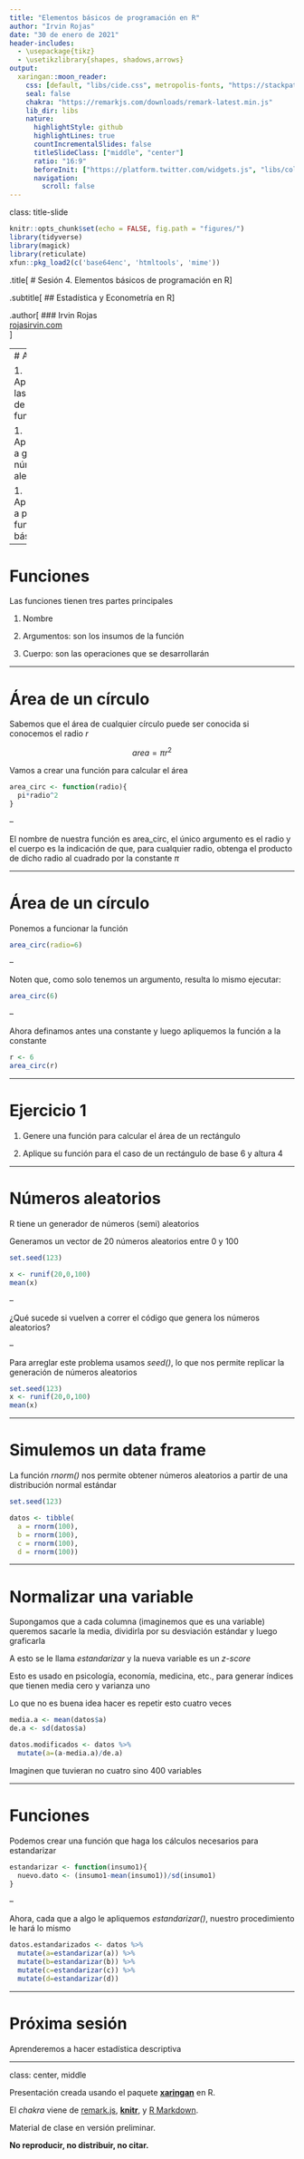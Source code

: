 ```yaml
---
title: "Elementos básicos de programación en R"
author: "Irvin Rojas"
date: "30 de enero de 2021"
header-includes:
  - \usepackage{tikz}
  - \usetikzlibrary{shapes, shadows,arrows}
output:
  xaringan::moon_reader:
    css: [default, "libs/cide.css", metropolis-fonts, "https://stackpath.bootstrapcdn.com/bootstrap/4.3.1/css/bootstrap-grid.min.css", "https://use.fontawesome.com/releases/v5.7.2/css/all.css", "https://cdn.rawgit.com/jpswalsh/academicons/master/css/academicons.min.css"]
    seal: false
    chakra: "https://remarkjs.com/downloads/remark-latest.min.js"
    lib_dir: libs
    nature:
      highlightStyle: github
      highlightLines: true
      countIncrementalSlides: false
      titleSlideClass: ["middle", "center"]
      ratio: "16:9"
      beforeInit: ["https://platform.twitter.com/widgets.js", "libs/cols_macro.js"]
      navigation:
        scroll: false
---
```


class: title-slide

```r
knitr::opts_chunk$set(echo = FALSE, fig.path = "figures/")
library(tidyverse)
library(magick)
library(reticulate)
xfun::pkg_load2(c('base64enc', 'htmltools', 'mime'))
```

.title[
# Sesión 4. Elementos básicos de programación en R
]

.subtitle[
## Estadística y Econometría en R
]

.author[
### Irvin Rojas <br> [rojasirvin.com](https://www.rojasirvin.com/) <br> [<i class="fab fa-github"></i>](https://github.com/rojasirvin) [<i class="fab fa-twitter"></i>](https://twitter.com/RojasIrvin) [<i class="ai ai-google-scholar"></i>](https://scholar.google.com/citations?user=FUwdSTMAAAAJ&hl=en)
]

---
# Agenda

1. Aprenderemos las estructuras de las funciones

1. Aprenderemos a generar números aleatorios

1. Aprenderemos a programar funciones básicas

---

# Funciones

Las funciones tienen tres partes principales

1. Nombre

1. Argumentos: son los insumos de la función

1. Cuerpo: son las operaciones que se desarrollarán


---

# Área de un círculo

Sabemos que el área de cualquier círculo puede ser conocida si conocemos el radio $r$

$$area=\pi r^2$$

Vamos a crear una función para calcular el área

```r
area_circ <- function(radio){
  pi*radio^2
}
```

--

El nombre de nuestra función es area_circ, el único argumento es el radio y el cuerpo es la indicación de que, para cualquier radio, obtenga el producto de dicho radio al cuadrado por la constante $\pi$

---

# Área de un círculo

Ponemos a funcionar la función

```r
area_circ(radio=6)
```
--

Noten que, como solo tenemos un argumento, resulta lo mismo ejecutar:

```r
area_circ(6)
```
--

Ahora definamos antes una constante y luego apliquemos la función a la constante

```r
r <- 6
area_circ(r)
```

---

# Ejercicio 1

1. Genere una función para calcular el área de un rectángulo

1. Aplique su función para el caso de un rectángulo de base 6 y altura 4

---

# Números aleatorios

R tiene un generador de números (semi) aleatorios

Generamos un vector de 20 números aleatorios entre 0 y 100
```r
set.seed(123)
```
```r
x <- runif(20,0,100)
mean(x)
```

--

¿Qué sucede si vuelven a correr el código que genera los números aleatorios?

--

Para arreglar este problema usamos *seed()*, lo que nos permite replicar la generación de números aleatorios

```r
set.seed(123)
x <- runif(20,0,100)
mean(x)
```

---

# Simulemos un data frame

La función *rnorm()* nos permite obtener números aleatorios a partir de una distribución normal estándar

```r
set.seed(123)

datos <- tibble(
  a = rnorm(100),
  b = rnorm(100),
  c = rnorm(100),
  d = rnorm(100))
```

---

# Normalizar una variable

Supongamos que a cada columna (imaginemos que es una variable) queremos sacarle la media, dividirla por su desviación estándar y luego graficarla

A esto se le llama *estandarizar* y la nueva variable es un *z-score*

Esto es usado en psicología, economía, medicina, etc., para generar índices que tienen media cero y varianza uno

Lo que no es buena idea hacer es repetir esto cuatro veces

```r
media.a <- mean(datos$a)
de.a <- sd(datos$a)

datos.modificados <- datos %>% 
  mutate(a=(a-media.a)/de.a)
```

Imaginen que tuvieran no cuatro sino 400 variables

---

# Funciones

Podemos crear una función que haga los cálculos necesarios para estandarizar


```r
estandarizar <- function(insumo1){
  nuevo.dato <- (insumo1-mean(insumo1))/sd(insumo1)
}
```

--

Ahora, cada que a algo le apliquemos *estandarizar()*, nuestro procedimiento le hará lo mismo

  
```r
datos.estandarizados <- datos %>% 
  mutate(a=estandarizar(a)) %>%
  mutate(b=estandarizar(b)) %>% 
  mutate(c=estandarizar(c)) %>% 
  mutate(d=estandarizar(d))
```

---

# Próxima sesión

Aprenderemos a hacer estadística descriptiva

---

class: center, middle

Presentación creada usando el paquete [**xaringan**](https://github.com/yihui/xaringan) en R.

El *chakra* viene de [remark.js](https://remarkjs.com), [**knitr**](http://yihui.org/knitr), y [R Markdown](https://rmarkdown.rstudio.com).

Material de clase en versión preliminar.

**No reproducir, no distribuir, no citar.**